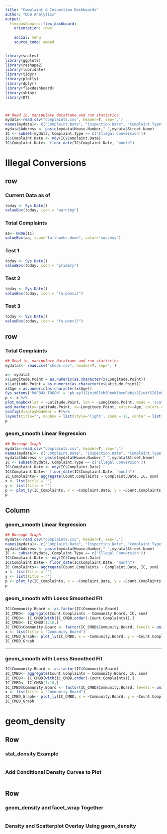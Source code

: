 ```yaml
---
title: "Complaint & Inspection Dashboards"
author: "DOB Analytics"
output: 
  flexdashboard::flex_dashboard:
    orientation: rows
    
    social: menu
    source_code: embed
---
```


```r
library(scales)
library(ggplot2)
library(reshape2)
library(lubridate)
library(tidyr)
library(plotly)
library(dplyr)
library(flexdashboard)
library(shiny)
library(DT)



## Read in, manipulate dataframe and run statistics
mydata<-read.csv("complaints.csv", header=T, sep=',')
names(mydata)<- c("Complaint.Date", "Inspection.Date", "Complaint.Type", "Complaint.Number", "Complaint.Category", "Complaint.Description", "Community.Board", "Borough", "BIN", "Count.Inspected", "with.Access", "No.Access", "with.Violations", "No.Violations", "Count.Complaints", "Inspection.Sequence", "Latitude", "Longitude", "House.Number", "Street.Name", "Disposition.Code", "Dispostion.Description")
mydata$Address <- paste(mydata$House.Number," ",mydata$Street.Name)
IC <- subset(mydata, Complaint.Type == c('Illegal Conversion'))
IC$Complaint.Date <- mdy(IC$Complaint.Date)
IC$Complaint.Date<- floor_date(IC$Complaint.Date, "month")
```


Illegal Conversions
=======================================================================

row
-----------------------------------------------------------------------
### Current Data as of
```r
today <- Sys.Date()
valueBox(today, icon = "warning")

```


### Total Complaints

```r
aa<- NROW(IC)
valueBox(aa, icon="fa-thumbs-down", color="success")


```

### Test 1
```r
today <- Sys.Date()
valueBox(today, icon = "primary")

```

### Test 2
```r
today <- Sys.Date()
valueBox(today, icon = "fa-pencil")

```

### Test 3
```r
today <- Sys.Date()
valueBox(today, icon = "fa-pencil")

```

row {data-height=700}
-----------------------------------------------------------------------

### Total Complaints

```r
## Read in, manipulate dataframe and run statistics
mydata3<- read.csv("sheds.csv", header=T, sep=',')

x<- mydata3
x$Longitude.Point = as.numeric(as.character(x$Longitude.Point))
x$Latitude.Point = as.numeric(as.character(x$Latitude.Point))
x$Age = as.numeric(as.character(x$Age))
Sys.setenv('MAPBOX_TOKEN' = 'pk.eyJ1IjoidGltb3RoeW1hcnRpbjc2IiwiYSI6ImFpMWoyWDQifQ.UFnI-Tun673bAdqSFpTKWA')
p <- x %>%
plot_mapbox(lat = ~Latitude.Point, lon = ~Longitude.Point, mode = 'scattermapbox', color=~Age, text=~paste(x$Street.Name, x$Borough.Name, 'Age (days):',round(x$Age,1),  sep = "<br>"), hoverinfo="text") %>%
add_markers(y=~Latitude.Point, x=~Longitude.Point, color=~Age, colors = c("#9ecae1", "#4292c6", "#2171b5", "#08519c", "#06214A" ),size=~Age, marker=list(sizeref=0.5)) %>%
config(displayModeBar = F)%>%
layout(title="", mapbox = list(style='light', zoom = 12, center = list(lat = ~(40.747458), lon = ~(-73.960991))))
p

```

### geom_smooth Linear Regression

```r
## Borough Graph
mydata<-read.csv("complaints.csv", header=T, sep=',')
names(mydata)<- c("Complaint.Date", "Inspection.Date", "Complaint.Type", "Complaint.Number", "Complaint.Category", "Complaint.Description", "Community.Board", "Borough", "BIN", "Count.Inspected", "with.Access", "No.Access", "with.Violations", "No.Violations", "Count.Complaints", "Inspection.Sequence", "Latitude", "Longitude", "House.Number", "Street.Name", "Disposition.Code", "Dispostion.Description")
mydata$Address <- paste(mydata$House.Number," ",mydata$Street.Name)
IC <- subset(mydata, Complaint.Type == c('Illegal Conversion'))
IC$Complaint.Date <- mdy(IC$Complaint.Date)
IC$Complaint.Date<- floor_date(IC$Complaint.Date, "month")
IC_Complaints<- aggregate(Count.Complaints ~ Complaint.Date, IC, sum)
x <- list(title = "")
y <- list(title = "")
p <- plot_ly(IC_Complaints, x = ~Complaint.Date, y = ~Count.Complaints, type = 'bar', hoverinfo='text', opacity=0.8, text = ~paste('Date:', format(Complaint.Date, '%b-%y'),'<br>Total:', Count.Complaints))  %>%  layout(xaxis = x, yaxis = y, showlegend = FALSE) %>%  config(displayModeBar = F)
p

```

Column {data-width=400}
-------------------------------------
### geom_smooth Linear Regression

```r
## Borough Graph
mydata<-read.csv("complaints.csv", header=T, sep=',')
names(mydata)<- c("Complaint.Date", "Inspection.Date", "Complaint.Type", "Complaint.Number", "Complaint.Category", "Complaint.Description", "Community.Board", "Borough", "BIN", "Count.Inspected", "with.Access", "No.Access", "with.Violations", "No.Violations", "Count.Complaints", "Inspection.Sequence", "Latitude", "Longitude", "House.Number", "Street.Name", "Disposition.Code", "Dispostion.Description")
mydata$Address <- paste(mydata$House.Number," ",mydata$Street.Name)
IC <- subset(mydata, Complaint.Type == c('Illegal Conversion'))
IC$Complaint.Date <- mdy(IC$Complaint.Date)
IC$Complaint.Date<- floor_date(IC$Complaint.Date, "month")
IC_Complaints<- aggregate(Count.Complaints ~ Complaint.Date, IC, sum)
x <- list(title = "")
y <- list(title = "")
p <- plot_ly(IC_Complaints, x = ~Complaint.Date, y = ~Count.Complaints, type = 'bar', hoverinfo='text', opacity=0.8, text = ~paste('Date:', format(Complaint.Date, '%b-%y'),'<br>Total:', Count.Complaints))  %>%  layout(xaxis = x, yaxis = y, showlegend = FALSE) %>%  config(displayModeBar = F)
p

```

### geom_smooth with Loess Smoothed Fit

```r
IC$Community.Board <- as.factor(IC$Community.Board)
IC_CMBD<- aggregate(Count.Complaints ~ Community.Board, IC, sum)
IC_CMBD<- IC_CMBD[with(IC_CMBD,order(-Count.Complaints)),]
IC_CMBD<- IC_CMBD[1:10,]
IC_CMBD$Community.Board <- factor(IC_CMBD$Community.Board, levels = unique(IC_CMBD$Community.Board), ordered = TRUE)
x <- list(title = "Community Board")
IC_CMBD_Graph<- plot_ly(IC_CMBD, x = ~Community.Board, y = ~Count.Complaints, type = 'bar', opacity=0.8, hoverinfo='text', text= ~paste('CB:', Community.Board, '<br>Total:', Count.Complaints)) %>%  layout(xaxis = x, yaxis = y, showlegend = FALSE) %>%  config(displayModeBar = F)
IC_CMBD_Graph

```


-----------------------------------------------------------------------

### geom_smooth with Loess Smoothed Fit

```r
IC$Community.Board <- as.factor(IC$Community.Board)
IC_CMBD<- aggregate(Count.Complaints ~ Community.Board, IC, sum)
IC_CMBD<- IC_CMBD[with(IC_CMBD,order(-Count.Complaints)),]
IC_CMBD<- IC_CMBD[1:10,]
IC_CMBD$Community.Board <- factor(IC_CMBD$Community.Board, levels = unique(IC_CMBD$Community.Board), ordered = TRUE)
x <- list(title = "Community Board")
IC_CMBD_Graph<- plot_ly(IC_CMBD, x = ~Community.Board, y = ~Count.Complaints, type = 'bar', opacity=0.8, hoverinfo='text', text= ~paste('CB:', Community.Board, '<br>Total:', Count.Complaints)) %>%  layout(xaxis = x, yaxis = y, showlegend = FALSE) %>%  config(displayModeBar = F)
IC_CMBD_Graph

```

geom_density
=======================================================================

Row
-----------------------------------------------------------------------

### stat_density Example

```r

```

### Add Conditional Density Curves to Plot

```r

```

Row
-----------------------------------------------------------------------

### geom_density and facet_wrap Together

```r


```

### Density and Scatterplot Overlay Using geom_density

```r


```
